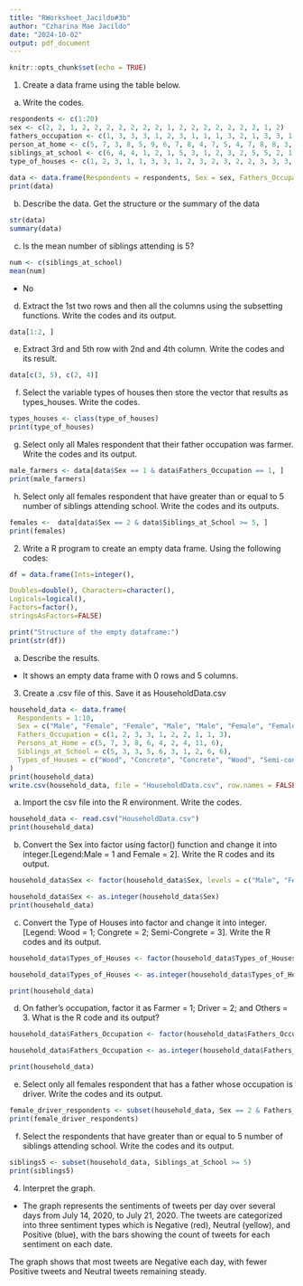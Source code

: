 ```yaml
---
title: "RWorksheet_Jacildo#3b"
author: "Czharina Mae Jacildo"
date: "2024-10-02"
output: pdf_document
---
```


```r
knitr::opts_chunk$set(echo = TRUE)
```

1. Create a data frame using the table below.

a. Write the codes.
```r
respondents <- c(1:20)
sex <- c(2, 2, 1, 2, 2, 2, 2, 2, 2, 2, 1, 2, 2, 2, 2, 2, 2, 2, 1, 2)
fathers_occupation <- c(1, 3, 3, 3, 1, 2, 3, 1, 1, 1, 3, 2, 1, 3, 3, 1, 3, 1, 2, 1)
person_at_home <- c(5, 7, 3, 8, 5, 9, 6, 7, 8, 4, 7, 5, 4, 7, 8, 8, 3, 11, 7, 6)
siblings_at_school <- c(6, 4, 4, 1, 2, 1, 5, 3, 1, 2, 3, 2, 5, 5, 2, 1, 2, 5, 3, 2)
type_of_houses <- c(1, 2, 3, 1, 1, 3, 3, 1, 2, 3, 2, 3, 2, 2, 3, 3, 3, 3, 3, 2)
 
data <- data.frame(Respondents = respondents, Sex = sex, Fathers_Occupation = fathers_occupation, Person_at_Home = person_at_home, Siblings_at_School = siblings_at_school, Type_of_Houses = type_of_houses)
print(data)
```

b. Describe the data. Get the structure or the summary of the data
```r
str(data)
summary(data)
```
c. Is the mean number of siblings attending is 5?
```r
num <- c(siblings_at_school)
mean(num)
```
- No

d. Extract the 1st two rows and then all the columns using the subsetting functions. Write the codes and its output.
```r
data[1:2, ]
```

e. Extract 3rd and 5th row with 2nd and 4th column. Write the codes and its result.
```r
data[c(3, 5), c(2, 4)]
```

f. Select the variable types of houses then store the vector that results as types_houses. Write the codes.
```r
types_houses <- class(type_of_houses)
print(type_of_houses)
```

g. Select only all Males respondent that their father occupation was farmer. Write the codes and its output.
```r
male_farmers <- data[data$Sex == 1 & data$Fathers_Occupation == 1, ]
print(male_farmers)

```

h. Select only all females respondent that have greater than or equal to 5 number of siblings attending school. Write the codes and its outputs.
```r
females <-  data[data$Sex == 2 & data$Siblings_at_School >= 5, ]
print(females)
```

2. Write a R program to create an empty data frame. Using the following codes:
```r
df = data.frame(Ints=integer(),

Doubles=double(), Characters=character(),
Logicals=logical(),
Factors=factor(),
stringsAsFactors=FALSE)

print("Structure of the empty dataframe:")
print(str(df))
```
a. Describe the results.
- It shows an empty data frame with 0 rows and 5 columns. 

3. Create a .csv file of this. Save it as HouseholdData.csv
```r
household_data <- data.frame(
  Respondents = 1:10,
  Sex = c("Male", "Female", "Female", "Male", "Male", "Female", "Female", "Male", "Female", "Male"),
  Fathers_Occupation = c(1, 2, 3, 3, 1, 2, 2, 1, 1, 3),
  Persons_at_Home = c(5, 7, 3, 8, 6, 4, 2, 4, 11, 6),
  Siblings_at_School = c(5, 3, 3, 5, 6, 3, 1, 2, 6, 6),
  Types_of_Houses = c("Wood", "Concrete", "Concrete", "Wood", "Semi-concrete", "Semi-concrete", "Wood", "Semi-concrete", "Semi-concrete", "Concrete")
)
print(household_data)
write.csv(household_data, file = "HouseholdData.csv", row.names = FALSE)
```

a. Import the csv file into the R environment. Write the codes.
```r
household_data <- read.csv("HouseholdData.csv")
print(household_data)
```

b. Convert the Sex into factor using factor() function and change it into integer.[Legend:Male = 1 and Female = 2]. Write the R codes and its output.
```r
household_data$Sex <- factor(household_data$Sex, levels = c("Male", "Female"), labels = c(1, 2))

household_data$Sex <- as.integer(household_data$Sex)
print(household_data)
```

c. Convert the Type of Houses into factor and change it into integer. [Legend: Wood = 1; Congrete = 2; Semi-Congrete = 3]. Write the R codes and its output.
```r
household_data$Types_of_Houses <- factor(household_data$Types_of_Houses, levels = c("Wood", "Concrete", "Semi-concrete"), labels = c(1, 2, 3))

household_data$Types_of_Houses <- as.integer(household_data$Types_of_Houses)

print(household_data)
```

d. On father’s occupation, factor it as Farmer = 1; Driver = 2; and Others = 3. What is the R code and its output?
```r
household_data$Fathers_Occupation <- factor(household_data$Fathers_Occupation, levels = c(1, 2, 3), labels = c("Farmer", "Driver", "Others"))

household_data$Fathers_Occupation <- as.integer(household_data$Fathers_Occupation)

print(household_data)
```

e. Select only all females respondent that has a father whose occupation is driver. Write the codes and its output.
```r
female_driver_respondents <- subset(household_data, Sex == 2 & Fathers_Occupation == 2)
print(female_driver_respondents)
```

f. Select the respondents that have greater than or equal to 5 number of siblings attending school. Write the codes and its output. 
```r
siblings5 <- subset(household_data, Siblings_at_School >= 5)
print(siblings5)
```

4. Interpret the graph.

- The graph represents the sentiments of tweets per day over several days from July 14, 2020, to July 21, 2020. The tweets are categorized into three sentiment types which is Negative (red), Neutral (yellow), and Positive (blue), with the bars showing the count of tweets for each sentiment on each date.

The graph shows that most tweets are Negative each day, with fewer Positive tweets and Neutral tweets remaining steady.


